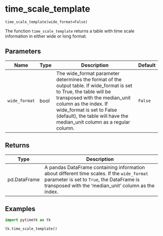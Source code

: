 # time_scale_template { #pytimetk.time_scale_template }

`time_scale_template(wide_format=False)`

The function `time_scale_template` returns a table with time scale information in either wide or long format.

## Parameters

| Name          | Type   | Description                                                                                                                                                                                                                                                                          | Default   |
|---------------|--------|--------------------------------------------------------------------------------------------------------------------------------------------------------------------------------------------------------------------------------------------------------------------------------------|-----------|
| `wide_format` | bool   | The wide_format parameter determines the format of the output table. If wide_format is set to True, the table will be transposed with the median_unit column as the index. If wide_format is set to False (default), the table will have the median_unit column as a regular column. | `False`   |

## Returns

| Type         | Description                                                                                                                                                                                     |
|--------------|-------------------------------------------------------------------------------------------------------------------------------------------------------------------------------------------------|
| pd.DataFrame | A pandas DataFrame containing information about different time scales. If the `wide_format` parameter is set to `True`, the DataFrame is transposed with the 'median_unit' column as the index. |

## Examples

```python
import pytimetk as tk

tk.time_scale_template()
```